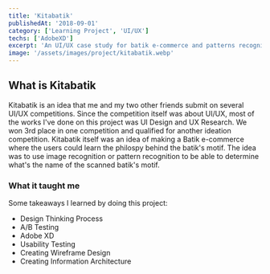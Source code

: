 ```yaml
---
title: 'Kitabatik'
publishedAt: '2018-09-01'
category: ['Learning Project', 'UI/UX']
techs: ['AdobeXD']
excerpt: 'An UI/UX case study for batik e-commerce and patterns recognition built for mobile application.'
image: '/assets/images/project/kitabatik.webp'
---
```


## What is Kitabatik

Kitabatik is an idea that me and my two other friends submit on several UI/UX competitions.
Since the competition itself was about UI/UX, most of the works I've done on this project was UI Design and UX Research.
We won 3rd place in one competition and qualified for another ideation competition.
Kitabatik itself was an idea of making a Batik e-commerce where the users could learn the philospy behind the batik's motif.
The idea was to use image recognition or pattern recognition to be able to determine what's the name of the scanned batik's motif.

### What it taught me

Some takeaways I learned by doing this project:

- Design Thinking Process
- A/B Testing
- Adobe XD
- Usability Testing
- Creating Wireframe Design
- Creating Information Architecture
